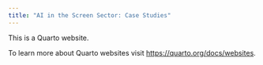 ```yaml
---
title: "AI in the Screen Sector: Case Studies"
---
```


This is a Quarto website.

To learn more about Quarto websites visit <https://quarto.org/docs/websites>.
